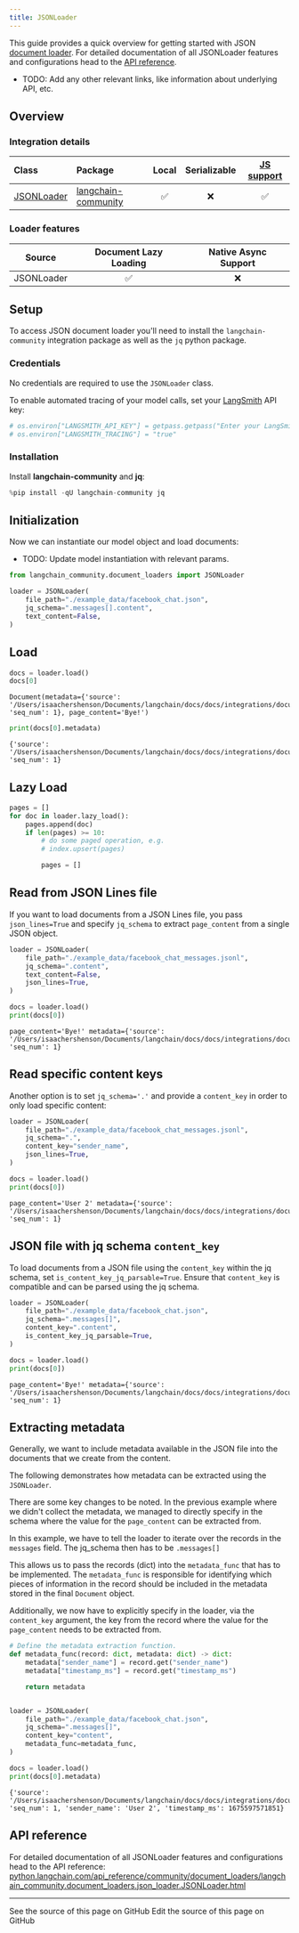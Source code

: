 ```yaml
---
title: JSONLoader
---
```


This guide provides a quick overview for getting started with JSON [document loader](https://python.langchain.com/docs/concepts/document_loaders). For detailed documentation of all JSONLoader features and configurations head to the [API reference](https://python.langchain.com/api_reference/community/document_loaders/langchain_community.document_loaders.json_loader.JSONLoader.html).

- TODO: Add any other relevant links, like information about underlying API, etc.

## Overview

### Integration details

| Class | Package | Local | Serializable | [JS support](https://js.langchain.com/docs/integrations/document_loaders/file_loaders/json/)|
| :--- | :--- | :---: | :---: |  :---: |
| [JSONLoader](https://python.langchain.com/api_reference/community/document_loaders/langchain_community.document_loaders.json_loader.JSONLoader.html) | [langchain-community](https://python.langchain.com/api_reference/community/index.html) | ✅ | ❌ | ✅ |

### Loader features

| Source | Document Lazy Loading | Native Async Support
| :---: | :---: | :---: |
| JSONLoader | ✅ | ❌ |

## Setup

To access JSON document loader you'll need to install the `langchain-community` integration package as well as the `jq` python package.

### Credentials

No credentials are required to use the `JSONLoader` class.

To enable automated tracing of your model calls, set your [LangSmith](https://docs.smith.langchain.com/) API key:

```python
# os.environ["LANGSMITH_API_KEY"] = getpass.getpass("Enter your LangSmith API key: ")
# os.environ["LANGSMITH_TRACING"] = "true"
```

### Installation

Install **langchain-community** and **jq**:

```python
%pip install -qU langchain-community jq
```

## Initialization

Now we can instantiate our model object and load documents:

- TODO: Update model instantiation with relevant params.

```python
from langchain_community.document_loaders import JSONLoader

loader = JSONLoader(
    file_path="./example_data/facebook_chat.json",
    jq_schema=".messages[].content",
    text_content=False,
)
```

## Load

```python
docs = loader.load()
docs[0]
```

```output
Document(metadata={'source': '/Users/isaachershenson/Documents/langchain/docs/docs/integrations/document_loaders/example_data/facebook_chat.json', 'seq_num': 1}, page_content='Bye!')
```

```python
print(docs[0].metadata)
```

```output
{'source': '/Users/isaachershenson/Documents/langchain/docs/docs/integrations/document_loaders/example_data/facebook_chat.json', 'seq_num': 1}
```

## Lazy Load

```python
pages = []
for doc in loader.lazy_load():
    pages.append(doc)
    if len(pages) >= 10:
        # do some paged operation, e.g.
        # index.upsert(pages)

        pages = []
```

## Read from JSON Lines file

If you want to load documents from a JSON Lines file, you pass `json_lines=True`
and specify `jq_schema` to extract `page_content` from a single JSON object.

```python
loader = JSONLoader(
    file_path="./example_data/facebook_chat_messages.jsonl",
    jq_schema=".content",
    text_content=False,
    json_lines=True,
)

docs = loader.load()
print(docs[0])
```

```output
page_content='Bye!' metadata={'source': '/Users/isaachershenson/Documents/langchain/docs/docs/integrations/document_loaders/example_data/facebook_chat_messages.jsonl', 'seq_num': 1}
```

## Read specific content keys

Another option is to set `jq_schema='.'` and provide a `content_key` in order to only load specific content:

```python
loader = JSONLoader(
    file_path="./example_data/facebook_chat_messages.jsonl",
    jq_schema=".",
    content_key="sender_name",
    json_lines=True,
)

docs = loader.load()
print(docs[0])
```

```output
page_content='User 2' metadata={'source': '/Users/isaachershenson/Documents/langchain/docs/docs/integrations/document_loaders/example_data/facebook_chat_messages.jsonl', 'seq_num': 1}
```

## JSON file with jq schema `content_key`

To load documents from a JSON file using the `content_key` within the jq schema, set `is_content_key_jq_parsable=True`. Ensure that `content_key` is compatible and can be parsed using the jq schema.

```python
loader = JSONLoader(
    file_path="./example_data/facebook_chat.json",
    jq_schema=".messages[]",
    content_key=".content",
    is_content_key_jq_parsable=True,
)

docs = loader.load()
print(docs[0])
```

```output
page_content='Bye!' metadata={'source': '/Users/isaachershenson/Documents/langchain/docs/docs/integrations/document_loaders/example_data/facebook_chat.json', 'seq_num': 1}
```

## Extracting metadata

Generally, we want to include metadata available in the JSON file into the documents that we create from the content.

The following demonstrates how metadata can be extracted using the `JSONLoader`.

There are some key changes to be noted. In the previous example where we didn't collect the metadata, we managed to directly specify in the schema where the value for the `page_content` can be extracted from.

In this example, we have to tell the loader to iterate over the records in the `messages` field. The jq_schema then has to be `.messages[]`

This allows us to pass the records (dict) into the `metadata_func` that has to be implemented. The `metadata_func` is responsible for identifying which pieces of information in the record should be included in the metadata stored in the final `Document` object.

Additionally, we now have to explicitly specify in the loader, via the `content_key` argument, the key from the record where the value for the `page_content` needs to be extracted from.

```python
# Define the metadata extraction function.
def metadata_func(record: dict, metadata: dict) -> dict:
    metadata["sender_name"] = record.get("sender_name")
    metadata["timestamp_ms"] = record.get("timestamp_ms")

    return metadata


loader = JSONLoader(
    file_path="./example_data/facebook_chat.json",
    jq_schema=".messages[]",
    content_key="content",
    metadata_func=metadata_func,
)

docs = loader.load()
print(docs[0].metadata)
```

```output
{'source': '/Users/isaachershenson/Documents/langchain/docs/docs/integrations/document_loaders/example_data/facebook_chat.json', 'seq_num': 1, 'sender_name': 'User 2', 'timestamp_ms': 1675597571851}
```

## API reference

For detailed documentation of all JSONLoader features and configurations head to the API reference: [python.langchain.com/api_reference/community/document_loaders/langchain_community.document_loaders.json_loader.JSONLoader.html](https://python.langchain.com/api_reference/community/document_loaders/langchain_community.document_loaders.json_loader.JSONLoader.html)

---

<CardGroup cols={2}>
  <Card title="View Source" icon="eye" href="https://github.com/langchain-ai/docs/blob/main/src/oss/python/integrations/document_loaders/json.mdx">
    See the source of this page on GitHub
  </Card>
  <Card title="Edit Source" icon="pen-to-square" href="https://github.com/langchain-ai/docs/edit/main/src/oss/python/integrations/document_loaders/json.mdx">
    Edit the source of this page on GitHub
  </Card>
</CardGroup>
